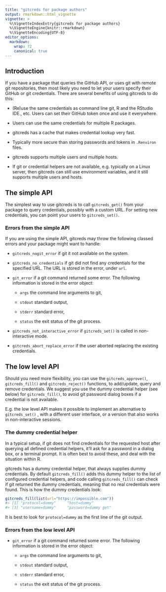```yaml
---
title: "gitcreds for package authors"
output: rmarkdown::html_vignette
vignette: >
  %\VignetteIndexEntry{gitcreds for package authors}
  %\VignetteEngine{knitr::rmarkdown}
  %\VignetteEncoding{UTF-8}
editor_options:
  markdown:
    wrap: 72
    canonical: true
---
```


## Introduction

If you have a package that queries the GitHub API, or uses git with
remote git repositories, then most likely you need to let your users
specify their GitHub or git credentials. There are several benefits of
using gitcreds to do this:

-   (Re)use the same credentials as command line git, R and the RStudio
    IDE., etc. Users can set their GitHub token once and use it
    everywhere.

-   Users can use the same credentials for multiple R packages.

-   gitcreds has a cache that makes credential lookup very fast.

-   Typically more secure than storing passwords and tokens in
    `.Renviron` files.

-   gitcreds supports multiple users and multiple hosts.

-   If git or credential helpers are not available, e.g. typically on a
    Linux server, then gitcreds can still use environment variables, and
    it still supports multiple users and hosts.

## The simple API

The simplest way to use gitcreds is to call `gitcreds_get()` from your
package to query credentials, possibly with a custom URL. For setting
new credentials, you can point your users to `gitcreds_set()`.

### Errors from the simple API

If you are using the simple API, gitcreds may throw the following
classed errors and your package might want to handle:

-   `gitcreds_nogit_error` if git it not available on the system.

-   `gitcreds_no_credentials` if git did not find any credentials for
    the specified URL. The URL is stored in the error, under `url`.

-   `git_error` if a git command returned some error. The following
    information is stored in the error object:

    -   `args` the command line arguments to git,

    -   `stdout` standard output,

    -   `stderr` standard error,

    -   `status` the exit status of the git process.

-   `gitcreds_not_interactive_error` if `gitcreds_set()` is called in
    non-interactive mode.

-   `gitcreds_abort_replace_error` if the user aborted replacing the
    existing credentials.

## The low level API

Should you need more flexibility, you can use the `gitcreds_approve()`,
`gitcreds_fill()` and `gitcreds_reject()` functions, to add/update,
query and remove credentials. We suggest you use the dummy credential
helper (see below) for `gitcreds_fill()`, to avoid git password dialog
boxes if a credential is not available.

E.g. the low level API makes it possible to implement an alternative to
`gitcreds_set()` , with a different user interface, or a version that
also works in non-interactive sessions.

### The dummy credential helper

In a typical setup, if git does not find credentials for the requested
host after querying all defined credential helpers, it'll ask for a
password in a dialog box, or a terminal prompt. It is often best to
avoid these, and deal with the situation within R.

gitcreds has a dummy credential helper, that always supplies dummy
credentials. By default `gitcreds_fill()` adds this dummy helper to the
list of configured credential helpers, and code calling
`gitcreds_fill()` can check if git returned the dummy credentials,
meaning that no real credentials were found. This is how the dummy
credentials look:

``` .r
gitcreds_fill(list(url="https://impossible.com"))
#> [1] "protocol=dummy"     "host=dummy"
#> [3] "username=dummy"     "password=dummy get"
```

It is best to look for `protocol=dummy` as the first line of the git
output.

### Errors from the low level API

-   `git_error` if a git command returned some error. The following
    information is stored in the error object:

    -   `args` the command line arguments to git,

    -   `stdout` standard output,

    -   `stderr` standard error,

    -   `status` the exit status of the git process.
